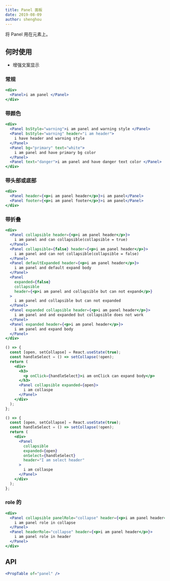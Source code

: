 ```yaml
---
title: Panel 面板
date: 2019-08-09
author: shenghou
---
```


将 Panel 用在元素上。

## 何时使用

- 增强文案显示

### 常规

```jsx
<div>
  <Panel>i am panel </Panel>
</div>
```

### 带颜色

```jsx
<div>
  <Panel bsStyle="warning">i am panel and warning style </Panel>
  <Panel bsStyle="warning" header="i am header">
    i have header and warning style
  </Panel>
  <Panel bg="primary" text="white">
    i am panel and have primary bg color
  </Panel>
  <Panel text="danger">i am panel and have danger text color </Panel>
</div>
```

### 带头部或底部

```jsx
<div>
  <Panel header={<p>i am panel header</p>}>i am panel</Panel>
  <Panel footer={<p>i am panel footer</p>}>i am panel</Panel>
</div>
```

### 带折叠

```jsx
<div>
  <Panel collapsible header={<p>i am panel header</p>}>
    i am panel and can collapsible(collapsible = true)
  </Panel>
  <Panel collapsible={false} header={<p>i am panel header</p>}>
    i am panel and can not collapsible(collapsible = false)
  </Panel>
  <Panel defaultExpanded header={<p>i am panel header</p>}>
    i am panel and default expand body
  </Panel>
  <Panel
    expanded={false}
    collapsible
    header={<p>i am panel and collapsible but can not expand</p>}
  >
    i am panel and collapsible but can not expanded
  </Panel>
  <Panel expanded collapsible header={<p>i am panel header</p>}>
    i am panel and and expanded but collapsible does not work
  </Panel>
  <Panel expanded header={<p>i am panel header</p>}>
    i am panel and expand body
  </Panel>
</div>
```

```jsx
() => {
  const [open, setCollapse] = React.useState(true);
  const handleSelect = () => setCollapse(!open);
  return (
    <div>
      <h3>
        <p onClick={handleSelect}>i am onClick can expand body</p>
      </h3>
      <Panel collapsible expanded={open}>
        i am collaspe
      </Panel>
    </div>
  );
};
```

```jsx
() => {
  const [open, setCollapse] = React.useState(true);
  const handleSelect = () => setCollapse(!open);
  return (
    <div>
      <Panel
        collapsible
        expanded={open}
        onSelect={handleSelect}
        header="I am select header"
      >
        i am collaspe
      </Panel>
    </div>
  );
};
```

### role 的

```jsx
<div>
  <Panel collapsible panelRole="collapse" header={<p>i am panel header</p>}>
    i am panel role in collapse
  </Panel>
  <Panel headerRole="collapse" header={<p>i am panel header</p>}>
    i am panel role in header
  </Panel>
</div>
```

## API

```jsx previewOnly
<PropTable of="panel" />
```
